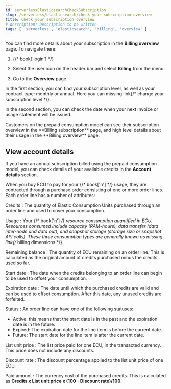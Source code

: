 ```yaml
---
id: serverlessElasticsearchCheckSubscription
slug: /serverless/elasticsearch/check-your-subscription-overview
title: Check your subscription overview
# description: Description to be written
tags: [ 'serverless', 'elasticsearch', 'billing', 'overview' ]
---
```



<div id="ec-subscription-overview"></div>

You can find more details about your subscription in the **Billing overview** page. To navigate there:

1. {/* book['login'] */}

1. Select the user icon on the header bar and select **Billing** from the menu.

1. Go to the **Overview** page.

In the first section, you can find your subscription level, as well as your contract type: monthly or annual. Here you can <DocBadge><DocIcon size="s" type="unlink" title="missing link"/> missing link</DocBadge>{/*  <DocLink id="enCloudEcSelectSubscriptionLevel">change your subscription level</DocLink> */}.

In the second section, you can check the date when your next invoice or usage statement will be issued.

<DocCallOut title="Note">
Customers on the prepaid consumption model can see their subscription overview in the **Billing subscription** page, and high level details about their usage in the **Billing overview** page.
</DocCallOut>

<div id="ec-account-details"></div>

## View account details

If you have an annual subscription billed using the prepaid consumption model, you can check details of your available credits in the **Account details** section.

When you buy ECU to pay for your {/* book['n'] */} usage, they are contracted through a purchase order consisting of one or more order lines. Each order line has a number of attributes:

Credits 
    : The quantity of Elastic Consumption Units purchased through an order line and used to cover your consumption.

Usage 
    : Your {/* book['n'] */} resource consumption quantified in ECU. Resources consumed include capacity (RAM-hours), data transfer (data inter-node and data out), and snapshot storage (storage size or snapshot API calls). These three consumption types are generally known as <DocBadge><DocIcon size="s" type="unlink" title="missing link"/> missing link</DocBadge>{/*  <DocLink id="enCloudEcBillingDimensions">billing dimensions</DocLink> */}.

Remaining balance 
    : The quantity of ECU remaining on an order line. This is calculated as the original amount of credits purchased minus the credits used so far.

Start date 
    : The date when the credits belonging to an order line can begin to be used to offset your consumption.

Expiration date 
    : The date until which the purchased credits are valid and can be used to offset consumption. After this date, any unused credits are forfeited.

Status 
    : An order line can have one of the following statuses:

* Active: this means that the start date is in the past and the expiration date is in the future.
* Expired: The expiration date for the line item is before the current date.
* Future: The start date for the line item is after the current date.

List unit price 
    : The list price paid for one ECU, in the transacted currency. This price does not include any discounts.

Discount rate 
    : The discount percentage applied to the list unit price of one ECU.

Paid amount 
    : The currency cost of the purchased credits. This is calculated as **Credits x List unit price x (100 - Discount rate)/100**.


